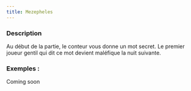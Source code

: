 ```yaml
---
title: Mezepheles
---
```



<Role MEZEPHELES header />

### Description

Au début de la partie, le conteur vous donne un mot secret. Le premier joueur gentil qui dit ce mot devient maléfique la nuit suivante.

### Exemples :

Coming soon
